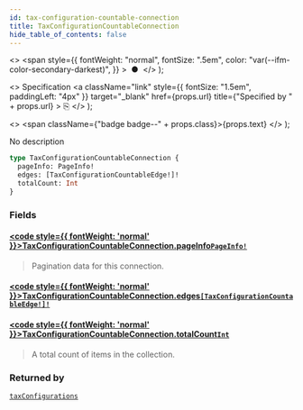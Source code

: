 ```yaml
---
id: tax-configuration-countable-connection
title: TaxConfigurationCountableConnection
hide_table_of_contents: false
---
```


  <>
    <span
      style={{
        fontWeight: "normal",
        fontSize: ".5em",
        color: "var(--ifm-color-secondary-darkest)",
      }}
    >
      &nbsp;●&nbsp;
    </span>
  </>
);

  <>
    Specification
    <a
      className="link"
      style={{ fontSize: "1.5em", paddingLeft: "4px" }}
      target="\_blank"
      href={props.url}
      title={"Specified by " + props.url}
    >
      ⎘
    </a>
  </>
);

  <>
    <span className={"badge badge--" + props.class}>{props.text}</span>
  </>
);

No description

```graphql
type TaxConfigurationCountableConnection {
  pageInfo: PageInfo!
  edges: [TaxConfigurationCountableEdge!]!
  totalCount: Int
}
```

### Fields

#### [<code style={{ fontWeight: 'normal' }}>TaxConfigurationCountableConnection.<b>pageInfo</b></code>](#)<Bullet />[`PageInfo!`](../../../storefront/miscellaneous/objects/page-info) <Badge class="secondary" text="non-null"/> <Badge class="secondary" text="object"/>

> Pagination data for this connection.

#### [<code style={{ fontWeight: 'normal' }}>TaxConfigurationCountableConnection.<b>edges</b></code>](#)<Bullet />[`[TaxConfigurationCountableEdge!]!`](../../../storefront/miscellaneous/objects/tax-configuration-countable-edge) <Badge class="secondary" text="non-null"/> <Badge class="secondary" text="object"/>

>

#### [<code style={{ fontWeight: 'normal' }}>TaxConfigurationCountableConnection.<b>totalCount</b></code>](#)<Bullet />[`Int`](../../../storefront/miscellaneous/scalars/int) <Badge class="secondary" text="scalar"/>

> A total count of items in the collection.

### Returned by

[`taxConfigurations`](../../../storefront/taxes/queries/tax-configurations) <Badge class="secondary" text="query"/>
